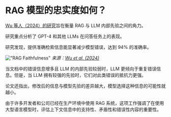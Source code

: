 # RAG 模型的忠实度如何？

[Wu 等人（2024）的研究](https://arxiv.org/abs/2404.10198)旨在衡量 RAG 与 LLM 内部先验之间的角力。

研究重点分析了 GPT-4 和其他 LLMs 在问答任务上的表现。

研究发现，提供准确检索信息能显著减少模型错误，达到 94% 的准确率。

!["RAG Faithfulness"](../../img/research/rag-faith.png)
*来源：[Wu et al. (2024)](https://arxiv.org/abs/2404.10198)*

当文档中的错误信息增多且 LLM 的内部先验较弱时，LLM 更倾向于重复错误信息。但是，当 LLM 拥有较强的先验时，它们对此类错误的抵抗力更强。

论文还指出，修改后的信息与模型先验的差异越大，模型选择这种信息的可能性就越小。

由于许多开发者和公司已经在生产环境中使用 RAG 系统，这项工作强调了在使用大型语言模型时，评估上下文信息中的支持性、矛盾性和错误性内容的重要性。

